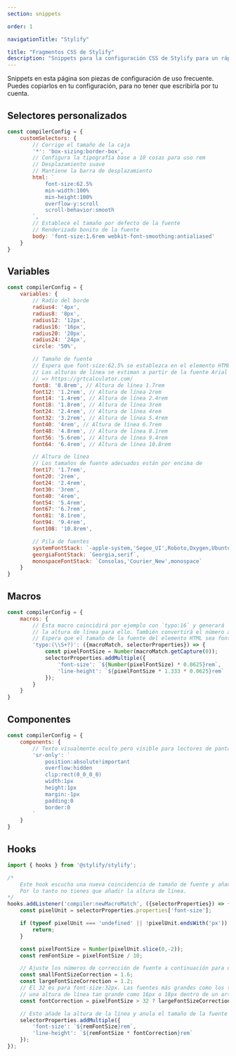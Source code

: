 ```yaml
---
section: snippets

order: 1

navigationTitle: "Stylify"

title: "Fragmentos CSS de Stylify"
description: "Snippets para la configuración CSS de Stylify para un rápido desarrollo web"
---
```


Snippets en esta página son piezas de configuración de uso frecuente.
Puedes copiarlos en tu configuración, para no tener que escribirla por tu cuenta.

## Selectores personalizados

```javascript
const compilerConfig = {
	customSelectors: {
		// Corrige el tamaño de la caja
		'*': 'box-sizing:border-box',
		// Configura la tipografía base a 10 cosas para uso rem
		// Desplazamiento suave
		// Mantiene la barra de desplazamiento
		html: `
			font-size:62.5%
			min-width:100%
			min-height:100%
			overflow-y:scroll
			scroll-behavior:smooth
		`,
		// Establece el tamaño por defecto de la fuente
		// Renderizado bonito de la fuente
		body: 'font-size:1.6rem webkit-font-smoothing:antialiased'
	}
}
```

## Variables

```javascript
const compilerConfig = {
	variables: {
		// Radio del borde
		radius4: '4px',
		radius8: '8px',
		radius12: '12px',
		radius16: '16px',
		radius20: '20px',
		radius24: '24px',
		circle: '50%',

		// Tamaño de fuente
		// Espera que font-size:62.5% se establezca en el elemento HTML
		// Las alturas de línea se estiman a partir de la fuente Arial
		// => https://grtcalculator.com/
		font8: '0.8rem', // Altura de línea 1.7rem
		font12: '1.2rem', // Altura de línea 2rem
		font14: '1.4rem', // Altura de línea 2.4rem
		font18: '1.8rem', // Altura de línea 3rem
		font24: '2.4rem', // Altura de línea 4rem
		font32: '3.2rem', // Altura de línea 5.4rem
		font40: '4rem', // Altura de línea 6.7rem
		font48: '4.8rem', // Altura de línea 8.1rem
		font56: '5.6rem', // Altura de línea 9.4rem
		font64: '6.4rem', // Altura de línea 10.8rem

		// Altura de línea
		// Los tamaños de fuente adecuados están por encima de
		font17: '1.7rem',
		font20: '2rem',
		font24: '2.4rem',
		font30: '3rem',
		font40: '4rem',
		font54: '5.4rem',
		font67: '6.7rem',
		font81: '8.1rem',
		font94: '9.4rem',
		font108: '10.8rem',

		// Pila de fuentes
		systemFontStack: `-apple-system,'Segoe_UI',Roboto,Oxygen,Ubuntu,Cantarell,'Helvetica_Neue',Arial,sans-serif,'Apple_Color_Emoji','Segoe_UI_Emoji','Segoe_UI_Symbol'`,
		georgiaFontStack: `Georgia,serif`,
		monospaceFontStack: `Consolas,'Courier_New',monospace`
	}
}
```

## Macros

```javascript
const compilerConfig = {
	macros: {
		// Esta macro coincidirá por ejemplo con `typo:16` y generará
		// la altura de línea para ello. También convertirá el número a tamaño rem.
		// Espera que el tamaño de la fuente del elemento HTML sea font-size:62.5%.
		'typo:(\\S+?)': ({macroMatch, selectorProperties}) => {
			const pixelFontSize = Number(macroMatch.getCapture(0));
			selectorProperties.addMultiple({
				'font-size': `${Number(pixelFontSize) * 0.0625}rem`,
				'line-height': `${pixelFontSize * 1.333 * 0.0625}rem`
			});
		}
	}
}
```

## Componentes
```javascript
const compilerConfig = {
	components: {
		// Texto visualmente oculto pero visible para lectores de pantalla
		'sr-only': `
			position:absolute!important
			overflow:hidden
			clip:rect(0_0_0_0)
			width:1px
			height:1px
			margin:-1px
			padding:0
			border:0
		`
	}
}
```

## Hooks

```javascript
import { hooks } from '@stylify/stylify';

/*
	Este hook escucha una nueva coincidencia de tamaño de fuente y añade la altura de línea correcta.
	Por lo tanto no tienes que añadir la altura de línea.
*/
hooks.addListener('compiler:newMacroMatch', ({selectorProperties}) => {
	const pixelUnit = selectorProperties.properties['font-size'];

	if (typeof pixelUnit === 'undefined' || !pixelUnit.endsWith('px')) {
		return;
	}

	const pixelFontSize = Number(pixelUnit.slice(0,-2));
	const remFontSize = pixelFontSize / 10;

	// Ajuste los números de corrección de fuente a continuación para que se ajusten a sus necesidades
	const smallFontSizeCorrection = 1.6;
	const largeFontSizeCorrection = 1.2;
	// El 32 es para font-size:32px. Las fuentes más grandes como los títulos pueden no necesitar
	// una altura de línea tan grande como 16px o 18px dentro de un artículo.
	const fontCorrection = pixelFontSize > 32 ? largeFontSizeCorrection : smallFontSizeCorrection;

	// Esto añade la altura de la línea y anula el tamaño de la fuente en la unidad rem.
	selectorProperties.addMultiple({
		'font-size': `${remFontSize}rem`,
		'line-height': `${remFontSize * fontCorrection}rem`
	});
});
```

